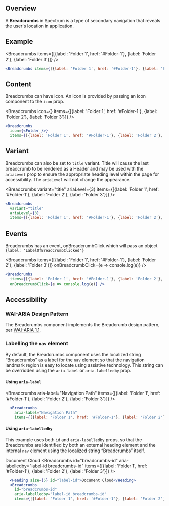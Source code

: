
## Overview

A **Breadcrumbs** in Spectrum is a type of secondary navigation that reveals the user's location in application.

## Example

<Breadcrumbs items={[{label: 'Folder 1', href: '#Folder-1'}, {label: 'Folder 2'}, {label: 'Folder 3'}]} />

```jsx
<Breadcrumbs items={[{label: 'Folder 1', href: '#Folder-1'}, {label: 'Folder 2'}, {label: 'Folder 3'}]} />
```

## Content

Breadcrumbs can have icon. An icon is provided by passing an icon component to the `icon` prop.

<Breadcrumbs
  icon={<Folder />}
  items={[{label: 'Folder 1', href: '#Folder-1'}, {label: 'Folder 2'}, {label: 'Folder 3'}]} />

```jsx
<Breadcrumbs
  icon={<Folder />}
  items={[{label: 'Folder 1', href: '#Folder-1'}, {label: 'Folder 2'}, {label: 'Folder 3'}]} />
```

## Variant

Breadcrumbs can also be set to `title` variant. Title will cause the last breadcrumb to be rendered as a Header and may be used with the `ariaLevel` prop to ensure the appropriate heading level within the page for accessibility.  The `ariaLevel` will not change the appearance.

<Breadcrumbs
  variant="title"
  ariaLevel={3}
  items={[{label: 'Folder 1', href: '#Folder-1'}, {label: 'Folder 2'}, {label: 'Folder 3'}]} />

```jsx
<Breadcrumbs
  variant="title"
  ariaLevel={3}
  items={[{label: 'Folder 1', href: '#Folder-1'}, {label: 'Folder 2'}, {label: 'Folder 3'}]} />
```

## Events

Breadcrumbs has an event, onBreadcrumbClick which will pass an object `{label: 'LabelOfBreadcrumbClicked'}`

<Breadcrumbs
  items={[{label: 'Folder 1', href: '#Folder-1'}, {label: 'Folder 2'}, {label: 'Folder 3'}]}
  onBreadcrumbClick={e => console.log(e)} />

```jsx
<Breadcrumbs
  items={[{label: 'Folder 1', href: '#Folder-1'}, {label: 'Folder 2'}, {label: 'Folder 3'}]}
  onBreadcrumbClick={e => console.log(e)} />
```

## Accessibility

### WAI-ARIA Design Pattern

The Breadcrumbs component implements the Breadcrumb design pattern, per [WAI-ARIA 1.1](https://www.w3.org/TR/wai-aria-practices/#breadcrumb).

### Labelling the `nav` element

By default, the Breadcrumbs component uses the localized string “Breadcrumbs” as a label for the `nav` element so that the navigation landmark region is easy to locate using assistive technology. This string can be overridden using the `aria-label` or `aria-labelledby` prop.

#### Using `aria-label`

<Breadcrumbs
  aria-label="Navigation Path"
  items={[{label: 'Folder 1', href: '#Folder-1'}, {label: 'Folder 2'}, {label: 'Folder 3'}]} />

```jsx
  <Breadcrumbs
    aria-label="Navigation Path"
    items={[{label: 'Folder 1', href: '#Folder-1'}, {label: 'Folder 2'}, {label: 'Folder 3'}]} />
```

#### Using `aria-labelledby`

This example uses both `id` and `aria-labelledby` props, so that the Breadcrumbs are identified by both an external heading element and the internal `nav` element using the localized string “Breadcrumbs” itself.

<Heading size={5} id="label-id">Document Cloud</Heading>
<Breadcrumbs
  id="breadcrumbs-id"
  aria-labelledby="label-id breadcrumbs-id"
  items={[{label: 'Folder 1', href: '#Folder-1'}, {label: 'Folder 2'}, {label: 'Folder 3'}]} />

```jsx
  <Heading size={5} id="label-id">Document Cloud</Heading>
  <Breadcrumbs
    id="breadcrumbs-id"
    aria-labelledby="label-id breadcrumbs-id"
    items={[{label: 'Folder 1', href: '#Folder-1'}, {label: 'Folder 2'}, {label: 'Folder 3'}]} />
```
